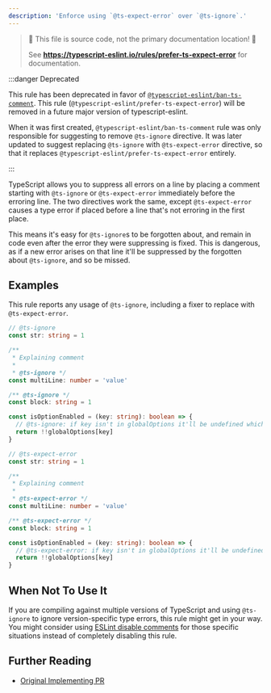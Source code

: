 ```yaml
---
description: 'Enforce using `@ts-expect-error` over `@ts-ignore`.'
---
```



> 🛑 This file is source code, not the primary documentation location! 🛑
>
> See **https://typescript-eslint.io/rules/prefer-ts-expect-error** for documentation.

:::danger Deprecated

This rule has been deprecated in favor of [`@typescript-eslint/ban-ts-comment`](./ban-ts-comment.mdx).
This rule (`@typescript-eslint/prefer-ts-expect-error`) will be removed in a future major version of typescript-eslint.

When it was first created, `@typescript-eslint/ban-ts-comment` rule was only responsible for suggesting to remove `@ts-ignore` directive.
It was later updated to suggest replacing `@ts-ignore` with `@ts-expect-error` directive, so that it replaces `@typescript-eslint/prefer-ts-expect-error` entirely.

:::

TypeScript allows you to suppress all errors on a line by placing a comment starting with `@ts-ignore` or `@ts-expect-error` immediately before the erroring line.
The two directives work the same, except `@ts-expect-error` causes a type error if placed before a line that's not erroring in the first place.

This means it's easy for `@ts-ignore`s to be forgotten about, and remain in code even after the error they were suppressing is fixed.
This is dangerous, as if a new error arises on that line it'll be suppressed by the forgotten about `@ts-ignore`, and so be missed.

## Examples

This rule reports any usage of `@ts-ignore`, including a fixer to replace with `@ts-expect-error`.

<Tabs>
<TabItem value="❌ Incorrect">

```ts
// @ts-ignore
const str: string = 1

/**
 * Explaining comment
 *
 * @ts-ignore */
const multiLine: number = 'value'

/** @ts-ignore */
const block: string = 1

const isOptionEnabled = (key: string): boolean => {
  // @ts-ignore: if key isn't in globalOptions it'll be undefined which is false
  return !!globalOptions[key]
}
```

</TabItem>
<TabItem value="✅ Correct">

```ts
// @ts-expect-error
const str: string = 1

/**
 * Explaining comment
 *
 * @ts-expect-error */
const multiLine: number = 'value'

/** @ts-expect-error */
const block: string = 1

const isOptionEnabled = (key: string): boolean => {
  // @ts-expect-error: if key isn't in globalOptions it'll be undefined which is false
  return !!globalOptions[key]
}
```

</TabItem>
</Tabs>

## When Not To Use It

If you are compiling against multiple versions of TypeScript and using `@ts-ignore` to ignore version-specific type errors, this rule might get in your way.
You might consider using [ESLint disable comments](https://eslint.org/docs/latest/use/configure/rules#using-configuration-comments-1) for those specific situations instead of completely disabling this rule.

## Further Reading

- [Original Implementing PR](https://github.com/microsoft/TypeScript/pull/36014)
